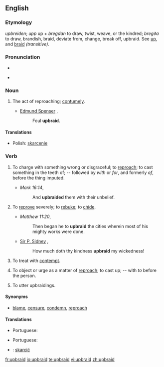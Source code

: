 {{was wotd|2007|March|7}}
==English==

===Etymology===
{{OE.}} ''upbreiden''; {{AS.}} ''upp'' up + ''bregdan'' to draw, twist, weave, or the kindred; {{Icel.}} ''bregða'' to draw, brandish, braid, deviate from, change, break off, upbraid. See [[up]], and [[braid]] ''(transitive)''.

===Pronunciation===
*{{IPA|/ˌʌpˈbreɪd/}}
*{{audio|en-us-upbraid.ogg|Audio (US)}}
*:{{rhymes|eɪd}}

===Noun===
{{en-noun|-}}

# {{obsolete}} The act of reproaching; [[contumely]].
#* [[w:Edmund Spenser|Edmund Spenser]] {{rfdate}},
#*: Foul '''upbraid'''. 

====Translations====
{{trans-top|The act of reproaching}}
*Polish: [[skarcenie]] {{n}}
{{trans-mid}}
{{trans-bottom}}

===Verb===
{{en-verb}}

# {{archaic}} To charge with something wrong or disgraceful; to [[reproach]]; to cast something in the teeth of; -- followed by ''with'' or ''for'', and formerly ''of'', before the thing imputed.
#* ''Mark 16:14'',
#*:And '''upbraided''' them with their unbelief.
# {{archaic}} To [[reprove]] severely; to [[rebuke]]; to [[chide]].
#* ''Matthew 11:20'',
#*: Then began he to '''upbraid''' the cities wherein most of his mighty works were done.
#* [[w:Philip Sidney|Sir P. Sidney]] {{rfdate}},
#*: How much doth thy kindness '''upbraid''' my wickedness!
# {{obsolete}} To treat with [[contempt]].
# {{obsolete}} To object or urge as a matter of [[reproach]]; to cast up; -- with ''to'' before the person.
# {{archaic|intransitive}} To utter upbraidings.

====Synonyms====
* [[blame]], [[censure]], [[condemn]], [[reproach]]

====Translations====
{{trans-top|to charge with something wrong or disgraceful}}
*Portuguese: {{t|pt|reprovar}}
{{trans-mid}}
{{trans-bottom}}

{{trans-top|to reprove}}
*Portuguese: {{t|pt|reprovar}}
{{trans-mid}}
{{trans-bottom}}

{{checktrans-top}}
*{{ttbc|Polish}}: [[skarcić]]
{{trans-bottom}}

[[fr:upbraid]]
[[io:upbraid]]
[[te:upbraid]]
[[vi:upbraid]]
[[zh:upbraid]]